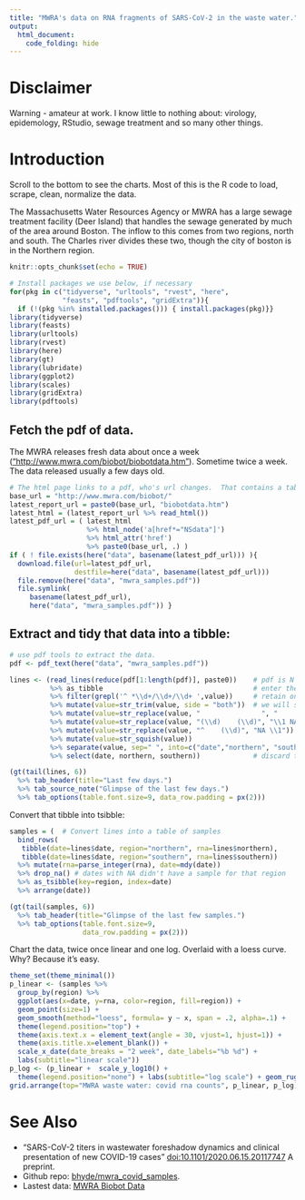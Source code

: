 ```yaml
---
title: "MWRA's data on RNA fragments of SARS-CoV-2 in the waste water."
output:
  html_document:
    code_folding: hide
---
```


# Disclaimer
Warning - amateur at work.  I know little to nothing about: virology, epidemology, RStudio, sewage treatment and so many other things.

# Introduction
Scroll to the bottom to see the charts.  Most of this is the R code to load, scrape, clean, normalize the data.

The Massachusetts Water Resources Agency or MWRA has a large sewage treatment facility (Deer Island) that handles the sewage generated by much of the area around Boston.  The inflow to this comes from two regions, north and south.  The Charles river divides these two, though the city of boston is in the Northern region.
```r
knitr::opts_chunk$set(echo = TRUE)

# Install packages we use below, if necessary
for(pkg in c("tidyverse", "urltools", "rvest", "here",
             "feasts", "pdftools", "gridExtra")){
  if (!(pkg %in% installed.packages())) { install.packages(pkg)}}
library(tidyverse)
library(feasts)
library(urltools)
library(rvest)
library(here)
library(gt)
library(lubridate)
library(ggplot2)
library(scales)
library(gridExtra)
library(pdftools)
```
## Fetch the pdf of data.
The MWRA releases fresh data about once a week (["http://www.mwra.com/biobot/biobotdata.htm"](here)).  Sometime twice a week.  The data released usually a few days old.
```r
# The html page links to a pdf, who's url changes.  That contains a table of data.
base_url = "http://www.mwra.com/biobot/"
latest_report_url = paste0(base_url, "biobotdata.htm") 
latest_html = (latest_report_url %>% read_html())
latest_pdf_url = ( latest_html
                   %>% html_node('a[href*="NSdata"]')
                   %>% html_attr('href')
                   %>% paste0(base_url, .) )
if ( ! file.exists(here("data", basename(latest_pdf_url))) ){
  download.file(url=latest_pdf_url, 
                destfile=here("data", basename(latest_pdf_url)))
  file.remove(here("data", "mwra_samples.pdf"))
  file.symlink(
     basename(latest_pdf_url),
     here("data", "mwra_samples.pdf")) }
```
## Extract and tidy that data into a tibble: <date> <northern-sample> <southern-sample>
```r
# use pdf tools to extract the data.
pdf <- pdf_text(here("data", "mwra_samples.pdf"))

lines <- (read_lines(reduce(pdf[1:length(pdf)], paste0))    # pdf is N pages, merge them, break into lines
          %>% as_tibble                                     # enter the tidyverse
          %>% filter(grepl('^ *\\d+/\\d+/\\d+ ',value))     # retain only the lines reporting samples on a date
          %>% mutate(value=str_trim(value, side = "both"))  # we will split on space, but discard edge spaces
          %>% mutate(value=str_replace(value, "               ", "            NA"))  # too clever way to fill
          %>% mutate(value=str_replace(value, "(\\d)    (\\d)", "\\1 NA \\2"))       # in the empty celsl with
          %>% mutate(value=str_replace(value, "^    (\\d)", "NA \\1"))               # NA.
          %>% mutate(value=str_squish(value))
          %>% separate(value, sep=" ", into=c("date","northern", "southern", "a", "b", "c", "d"), fill="right")
          %>% select(date, northern, southern))             # discard the Excel computed averages

(gt(tail(lines, 6)) 
  %>% tab_header(title="Last few days.") 
  %>% tab_source_note("Glimpse of the last few days.")
  %>% tab_options(table.font.size=9, data_row.padding = px(2)))
```
Convert that tibble into tsibble: <date> <region> <rna>
```r
samples = (  # Convert lines into a table of samples
  bind_rows(
   tibble(date=lines$date, region="northern", rna=lines$northern),
   tibble(date=lines$date, region="southern", rna=lines$southern))
  %>% mutate(rna=parse_integer(rna), date=mdy(date))
  %>% drop_na() # dates with NA didn't have a sample for that region
  %>% as_tsibble(key=region, index=date)
  %>% arrange(date))

(gt(tail(samples, 6)) 
  %>% tab_header(title="Glimpse of the last few samples.")
  %>% tab_options(table.font.size=9, 
                  data_row.padding = px(2)))
```
Chart the data, twice once linear and one log.  Overlaid with a loess curve.  Why?  Because it's easy.
```r
theme_set(theme_minimal())
p_linear <- (samples %>% 
  group_by(region) %>% 
  ggplot(aes(x=date, y=rna, color=region, fill=region)) + 
  geom_point(size=1) + 
  geom_smooth(method="loess", formula= y ~ x, span = .2, alpha=.1) +
  theme(legend.position="top") +
  theme(axis.text.x = element_text(angle = 30, vjust=1, hjust=1)) +
  theme(axis.title.x=element_blank()) +
  scale_x_date(date_breaks = "2 week", date_labels="%b %d") +
  labs(subtitle="linear scale"))
p_log <- (p_linear +  scale_y_log10() + 
  theme(legend.position="none") + labs(subtitle="log scale") + geom_rug(sides="t"))
grid.arrange(top="MWRA waste water: covid rna counts", p_linear, p_log)
```
# See Also

* "SARS-CoV-2 titers in wastewater foreshadow dynamics and clinical presentation of new COVID-19 cases" [doi:10.1101/2020.06.15.20117747](https://doi.org/10.1101/2020.06.15.20117747) A preprint.
* Github repo: [bhyde/mwra_covid_samples](https://github.com/bhyde/mwra_covid_samples).
* Lastest data: [MWRA Biobot Data](http://www.mwra.com/biobot/biobotdata.htm)